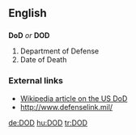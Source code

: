 {{also|dod|död|død}}
==English==

==={{initialism}}===
'''DoD''' ''or'' '''DOD'''

# Department of Defense
# Date of Death

===External links===
* [[w:Department of Defense|Wikipedia article on the US DoD]]
* http://www.defenselink.mil/

[[de:DOD]]
[[hu:DOD]]
[[tr:DOD]]